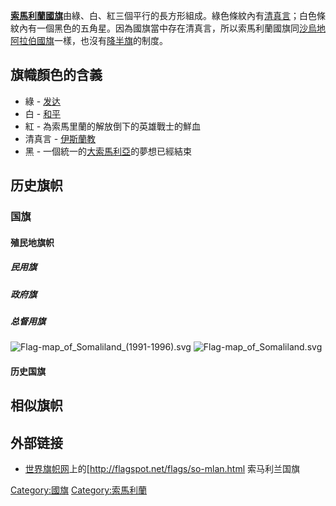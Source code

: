 {{NoteTA
|T=zh-cn:索马里兰国旗; zh-tw:索馬利蘭國旗; zh-hk:索馬里蘭國旗;
|G1=Country
}}
{{NoteTA
|T=zh-cn:索马里兰国旗; zh-tw:索馬利蘭國旗; zh-hk:索馬里蘭國旗;
|G1=Country
}}
{{National flag infobox|
Name = 索馬利蘭國旗|
Article = |
Image = Flag of Somaliland.svg|
Use = 111111|
Symbol = |
Proportion = 1:2|
Adoption = 1996年10月14日|
Design = 綠、白、紅三個平行的長方形組成。綠色條紋內有[[清真言|清真言]]；白色條紋內有一個黑色的五角星。|
Diminutive = |
Name2 = 索馬利蘭國旗|
Article2 = |
Image2 = Flag of Somaliland (3-2).svg|
Use2 = 111111|
Symbol2 = |
Proportion2= 3:2|
Adoption2 = 1996年10月14日|
Design2 = 綠、白、紅三個平行的長方形組成。綠色條紋內有[[清真言|清真言]]；白色條紋內有一個黑色的五角星。|
Diminutive2 = |
Name3 = 索馬利蘭國旗|
Article3 = |
 Image3     = Flag of the President of Somaliland.svg |
Use3       = 010000|
Design3    =綠、白、紅三個平行的長方形組成。綠色條紋內有[[清真言|清真言]]；白色條紋內有一個黑色的五角星。 左上角有[[索马里兰总统|索马里兰总统]]徽章。|
Adoption3 = 1996年10月14日|
Proportion3 = 1:2|
Image4 = Flag of Somaliland (Orange).svg |
Use4= 111000|
Symbol4 = |
Proportion4 = 1:2|
Adoption4 = 1996年10月14日|
Design4 = 綠、白、橙三個平行的長方形組成。綠色條紋內有[[清真言|清真言]]；白色條紋內有一個黑色的五角星。许多索马里兰人使用的国旗是橙红色，而不是红色|
Diminutive4 = |
Name5 = 索馬利蘭國旗|
Article5 = |
Image5 = Flag of Somaliland until 1996.svg|
Use5 = 111000|
Symbol5= |
Proportion5= 1:2|
Adoption5 = 1991-1996年|
Design5 = 白底绿色圆心旗帜，带有清真言|
Diminutive5= |
}}

'''[[索馬利蘭|索馬利蘭]][[國旗|國旗]]'''由綠、白、紅三個平行的長方形組成。綠色條紋內有[[清真言|清真言]]；白色條紋內有一個黑色的五角星。因為國旗當中存在清真言，所以索馬利蘭國旗同[[沙烏地阿拉伯國旗|沙烏地阿拉伯國旗]]一樣，也沒有[[降半旗|降半旗]]的制度。

== 旗幟顏色的含義 ==
* 綠 - [[发达|发达]]
* 白 - [[和平|和平]]
* 紅 - 為索馬里蘭的解放倒下的英雄戰士的鮮血
* 清真言 - [[伊斯蘭教|伊斯蘭教]]
* 黑 - 一個統一的[[大索馬利亞|大索馬利亞]]的夢想已經結束
==历史旗帜 ==
=== 国旗 ===
====殖民地旗帜====
=====民用旗=====
{{Flag gallery
|File:Civil Ensign of British Somaliland (1903–1950).svg|[[英属索马里兰|英属索马里兰]] (1903 - 1950)
|File:Civil Ensign of British Somaliland (1950–1952).svg|[[英属索马里兰|英属索马里兰]] (1950 - 1952)
|File:Civil Ensign of British Somaliland (1952–1960).svg|[[英属索马里兰|英属索马里兰]] (1952 - 1960)
}}
=====政府旗=====
{{Flag gallery
|File:Flag of British Somaliland (1903–1950).svg|[[英属索马里兰|英属索马里兰]] (1903 - 1950)
|File:Flag of British Somaliland (1950–1952).svg|[[英属索马里兰|英属索马里兰]] (1950 - 1960)
|File:Flag of British Somaliland (1952–1960).svg|[[英属索马里兰|英属索马里兰]] (1952 - 1960)
}}
=====总督用旗=====
{{Flag gallery
|File:Flag of the Governor of British Somaliland (1903–1950).svg|[[英属索马里兰|英属索马里兰]] (1903 - 1950)
|File:Flag of the Governor of British Somaliland (1950–1952).svg|[[英属索马里兰|英属索马里兰]] (1950 - 1960)
|File:Flag of the Governor of British Somaliland (1952–1960).svg|[[英属索马里兰|英属索马里兰]] (1952 - 1960)

}}
[[File:Flag-map_of_Somaliland_(1991-1996).svg|right]]
[[File:Flag-map_of_Somaliland.svg|right]]
====历史国旗====
{{Flag gallery
|File:Flag of Adal Sultanate.svg|[[阿達爾蘇丹國|阿達爾蘇丹國]] (1415–1577)
|File:Isaaq Flag.svg|[[索马里兰历史|伊萨卡苏丹国]]的宗教旗帜，源于阿达勒苏丹国的旗帜(17世纪至1884年)
|File:Flag of the United Kingdom.svg|[[英属索马里兰|英属索马里兰]] (1884 - 1903)
|File:Flag of British Somaliland (1903–1950).svg|[[英属索马里兰|英属索马里兰]] (1903 - 1950)
|File:Flag of British Somaliland (1950–1952).svg|[[英属索马里兰|英属索马里兰]] (1950 - 1960)
|File:Flag of British Somaliland (1952–1960).svg|[[英属索马里兰|英属索马里兰]] (1952 - 1960)
|File:Flag of Somalia.svg|[[索马里兰国_(1960年)|索马里兰国]]及[[索马里共和国|索马里共和国]]（1960-1991）
|File:Flag of Somaliland 1991.svg|[[索马里兰共和国|索马里兰共和国]]（1991-1991年5月18日）
|File:Flag of Somaliland until 1996.svg| [[索马里兰共和国|索马里兰共和国]]（1991-1996）
|File:Flag of Somaliland.svg|[[索马里兰共和国|索马里兰共和国]]（1996至今）
}}

==相似旗帜==
{{Flag gallery
|File:Flag of the Gambella Region.svg|[[埃塞俄比亚|埃塞俄比亚]][[甘贝拉州|甘贝拉州]]旗帜
|File:Ghana flag 1964.svg|[[加纳国旗|加纳国旗]] [[File:FIAV_111011.svg|23px]] [[File:FIAV_historical.svg|23px]] 比例2:3<br>（1964年—1966年）
}}

==外部链接==
*[[世界旗帜网|世界旗帜网]]上的[http://flagspot.net/flags/so-mlan.html {{Wayback|url=http://flagspot.net/flags/so-mlan.html |date=20130514110312 }} 索马利兰国旗{{en}}

{{clear}}
{{非洲题目|国旗}}
[[Category:國旗|Category:國旗]]
[[Category:索馬利蘭|Category:索馬利蘭]]